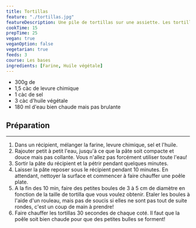 ```yaml
---
title: Tortillas
feature: "./tortillas.jpg"
featureDescription: Une pile de tortillas sur une assiette. Les tortillas sont circulaires, fines et plates. Elles sont pour la plupart de couleur pâle avec des bulles d'air brunies.
cookTime: 15
prepTime: 25
vegan: true
veganOption: false
vegetarian: true
feeds: 3
course: Les bases
ingredients: [Farine, Huile végétale]
---
```


<Ingredients>

- 300g de <Ing id="farine"/>
- 1,5 càc de levure chimique
- 1 càc de sel
- 3 càc <Ing id="huile vegetale">d'huile végétale</Ing>
- 180 ml d'eau bien chaude mais pas brulante

</Ingredients>


## Préparation
---

1. Dans un récipient, mélanger la farine, levure chimique, sel et l'huile.
2. Rajouter petit à petit l'eau, jusqu'à ce que la pâte soit compacte et douce mais pas collante. Vous n'allez pas forcément utiliser toute l'eau!
3. Sortir la pâte du récipient et la pétrir pendant quelques minutes.
4. Laisser la pâte reposer sous le récipient pendant 10 minutes. En attendant, nettoyer la surface et commencer à faire chauffer une poêle plate.
5. A la fin des 10 min, faire des petites boules de 3 à 5 cm de diamètre en fonction de la taille de tortilla que vous voulez obtenir. Etaler les boules à l'aide d'un rouleau, mais pas de soucis si elles ne sont pas tout de suite rondes, c'est un coup de main à prendre!
6. Faire chauffer les tortillas 30 secondes de chaque coté. Il faut que la poêle soit bien chaude pour que des petites bulles se forment!
